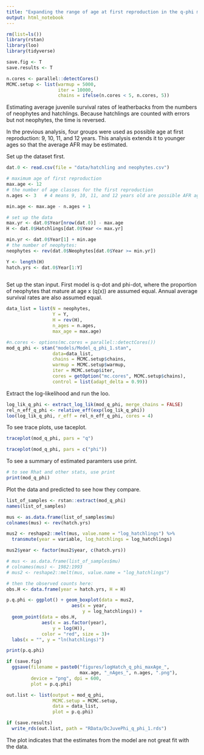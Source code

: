 ```yaml
---
title: "Expanding the range of age at first reproduction in the q-phi model"
output: html_notebook
---
```



```r
rm(list=ls())
library(rstan)
library(loo)
library(tidyverse)

save.fig <- T
save.results <- T

n.cores <- parallel::detectCores()
MCMC.setup <- list(warmup = 5000,
                   iter = 10000,
                   chains = ifelse(n.cores < 5, n.cores, 5))
```

Estimating average juvenile survival rates of leatherbacks from the numbers of neophytes and hatchlings. Because hatchlings are counted with errors but not neophytes, the time is reversed.

In the previous analysis, four groups were used as possible age at first reproduction:  9, 10, 11, and 12 years. This analysis extends it to younger ages so that the average AFR may be estimated. 

Set up the dataset first.
```r

dat.0 <- read.csv(file = "data/hatchling and neophytes.csv")

# maximum age of first reproduction
max.age <- 12
# the number of age classes for the first reproduction 
n.ages <- 3   # 4 means 9, 10, 11, and 12 years old are possible AFR ages.

min.age <- max.age - n.ages + 1

# set up the data
max.yr <- dat.0$Year[nrow(dat.0)] - max.age
H <- dat.0$Hatchlings[dat.0$Year <= max.yr]

min.yr <- dat.0$Year[1] + min.age
# the number of neophytes:
neophytes <- rev(dat.0$Neophytes[dat.0$Year >= min.yr])

Y <- length(H)  
hatch.yrs <- dat.0$Year[1:Y]
 
```

Set up the stan input. First model is q-dot and phi-dot, where the proportion of neophytes that mature at age x (q(x)) are assumed equal.  Annual average survival rates are also assumed equal. 

```r
data_list = list(N = neophytes,
                 Y = Y, 
                 H = rev(H),
                 n_ages = n.ages,
                 max_age = max.age)

#n.cores <- options(mc.cores = parallel::detectCores())
mod_q_phi <- stan("models/Model_q_phi_1.stan", 
                 data=data_list, 
                 chains = MCMC.setup$chains, 
                 warmup = MCMC.setup$warmup,
                 iter = MCMC.setup$iter,
                 cores = getOption("mc.cores", MCMC.setup$chains),
                 control = list(adapt_delta = 0.99))

```

Extract the log-likelihood and run the loo.
```r
log_lik_q_phi <- extract_log_lik(mod_q_phi, merge_chains = FALSE)
rel_n_eff_q_phi <- relative_eff(exp(log_lik_q_phi))
loo(log_lik_q_phi, r_eff = rel_n_eff_q_phi, cores = 4)

```

To see trace plots, use taceplot.

```r

traceplot(mod_q_phi, pars = "q")
```

```r
traceplot(mod_q_phi, pars = c("phi"))

```

To see a summary of estimated paramters use print.
```r
# to see Rhat and other stats, use print
print(mod_q_phi)

```

Plot the data and predicted to see how they compare.

```r
list_of_samples <- rstan::extract(mod_q_phi)
names(list_of_samples)

mus <- as.data.frame(list_of_samples$mu)
colnames(mus) <- rev(hatch.yrs)

mus2 <- reshape2::melt(mus, value.name = "log_hatchlings") %>%
  transmute(year = variable, log_hatchlings = log_hatchlings)

mus2$year <- factor(mus2$year, c(hatch.yrs))

# mus <- as.data.frame(list_of_samples$mu)
# colnames(mus) <- 1982:1993
# mus2 <- reshape2::melt(mus, value.name = "log_hatchlings")

# then the observed counts here:
obs.H <- data.frame(year = hatch.yrs, H = H)

p.q.phi <- ggplot() + geom_boxplot(data = mus2,
                        aes(x = year, 
                            y = log_hatchlings)) + 
  geom_point(data = obs.H,
             aes(x = as.factor(year), 
                 y = log(H)),
             color = "red", size = 3)+ 
  labs(x = "", y = "ln(hatchlings)")

print(p.q.phi)

if (save.fig)
  ggsave(filename = paste0("figures/logHatch_q_phi_maxAge_", 
                           max.age, "_nAges_", n.ages, ".png"),
         device = "png", dpi = 600,
         plot = p.q.phi)

out.list <- list(output = mod_q_phi,
                 MCMC.setup = MCMC.setup,
                 data = data_list,
                 plot = p.q.phi)

if (save.results)
  write_rds(out.list, path = "RData/DcJuvePhi_q_phi_1.rds")

```


The plot indicates that the estimates from the model are not great fit with the data. 